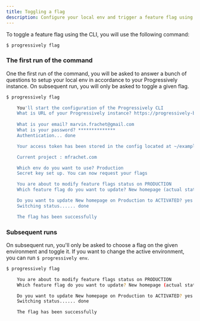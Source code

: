 ```yaml
---
title: Toggling a flag
description: Configure your local env and trigger a feature flag using the CLI.
---
```


To toggle a feature flag using the CLI, you will use the following command:

```sh
$ progressively flag
```

### The first run of the command

One the first run of the command, you will be asked to answer a bunch of questions to setup your local env in accordance to your Progressively instance. On subsequent run, you will only be asked to toggle a given flag.

```sh
$ progressively flag

	You'll start the configuration of the Progressively CLI
	What is URL of your Progressively instance? https://progressively-backend.onrender.com
	
	What is your email? marvin.frachet@gmail.com
	What is your password? **************
	Authentication... done

	Your access token has been stored in the config located at ~/example/nextjs/config.json

	Current project : mfrachet.com

	Which env do you want to use? Production
	Secret key set up. You can now request your flags

	You are about to modify feature flags status on PRODUCTION
	Which feature flag do you want to update? New homepage (actual status NOT_ACTIVATED)

	Do you want to update New homepage on Production to ACTIVATED? yes
	Switching status...... done

	The flag has been successfully
```

### Subsequent runs

On subsequent run, you'll only be asked to choose a flag on the given environment and toggle it. If you want to change the active environment, you can run `$ progressively env`.

```sh
$ progressively flag

	You are about to modify feature flags status on PRODUCTION
	Which feature flag do you want to update? New homepage (actual status NOT_ACTIVATED)

	Do you want to update New homepage on Production to ACTIVATED? yes
	Switching status...... done

	The flag has been successfully
```